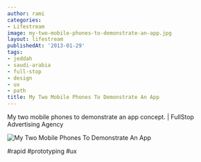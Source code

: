 ```yaml
---
author: rami
categories:
- Lifestream
image: my-two-mobile-phones-to-demonstrate-an-app.jpg
layout: lifestream
publishedAt: '2013-01-29'
tags:
- jeddah
- saudi-arabia
- full-stop
- design
- ux
- path
title: My Two Mobile Phones To Demonstrate An App
---
```


My two mobile phones to demonstrate an app concept. | FullStop Advertising Agency

![My Two Mobile Phones To Demonstrate An App](/assets/images/content/lifestream/my-two-mobile-phones-to-demonstrate-an-app.jpg)

#rapid #prototyping #ux
